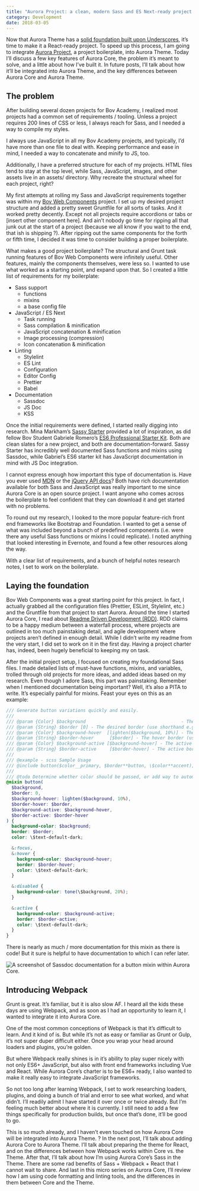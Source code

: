 ```yaml
---
title: "Aurora Project: a clean, modern Sass and ES Next-ready project boilerplate"
category: Development
date: 2018-03-05
---
```


Now that Aurora Theme has a [solid foundation built upon Underscores](), it’s time to make it a React-ready project. To speed up this process, I am going to integrate [Aurora Project](https://github.com/carrieforde/Aurora-Project), a project boilerplate, into Aurora Theme. Today I’ll discuss a few key features of Aurora Core, the problem it’s meant to solve, and a little about how I’ve built it. In future posts, I’ll talk about how it’ll be integrated into Aurora Theme, and the key differences between Aurora Core and Aurora Theme.

## The problem

After building several dozen projects for Bov Academy, I realized most projects had a common set of requirements / tooling. Unless a project requires 200 lines of CSS or less, I always reach for Sass, and I needed a way to compile my styles.

I always use JavaScript in all my Bov Academy projects, and typically, I’d have more than one file to deal with. Keeping performance and ease in mind, I needed a way to concatenate and minify to JS, too.

Additionally, I have a preferred structure for each of my projects. HTML files tend to stay at the top level, while Sass, JavaScript, images, and other assets live in an assets/ directory. Why recreate the structural wheel for each project, right?

My first attempts at rolling my Sass and JavaScript requirements together was within my [Bov Web Components](https://github.com/carrieforde/Aurora-Components) project. I set up my desired project structure and added a pretty sweet Gruntfile for all sorts of tasks. And it worked pretty decently. Except not all projects require accordions or tabs or [insert other component here]. And ain’t nobody go time for ripping all that junk out at the start of a project (because we all know if you wait to the end, that ish is shipping ?). After ripping out the same components for the forth or fifth time, I decided it was time to consider building a proper boilerplate.

What makes a good project boilerplate?
The structural and Grunt task running features of Bov Web Components were infinitely useful. Other features, mainly the components themselves, were less so. I wanted to use what worked as a starting point, and expand upon that. So I created a little list of requirements for my boilerplate:

- Sass support
  - functions
  - mixins
  - a base config file
- JavaScript / ES Next
  - Task running
  - Sass compilation & minification
  - JavaScript concatenation & minification
  - Image processing (compression)
  - Icon concatenation & minification
- Linting
  - Stylelint
  - ES Lint
  - Configuration
  - Editor Config
  - Prettier
  - Babel
- Documentation
  - Sassdoc
  - JS Doc
  - KSS

Once the initial requirements were defined, I started really digging into research. Mina Markham’s [Sassy Starter](https://github.com/minamarkham/sassy-starter) provided a lot of inspiration, as did fellow Bov Student Gabriele Romero’s [ES6 Professional Starter Kit](https://github.com/GabrieleRomeo/ES6-Professional-starter-kit). Both are clean slates for a new project, and both are documentation-forward. Sassy Starter has incredibly well documented Sass functions and mixins using Sassdoc, while Gabriel’s ES6 starter kit has JavaScript documentation in mind with JS Doc integration.

I cannot express enough how important this type of documentation is. Have you ever used [MDN](https://developer.mozilla.org/en-US/) or the [jQuery API docs](http://api.jquery.com/)? Both have rich documentation available for both Sass and JavaScript was really important to me since Aurora Core is an open source project. I want anyone who comes across the boilerplate to feel confident that they can download it and get started with no problems.

To round out my research, I looked to the more popular feature-rich front end frameworks like Bootstrap and Foundation. I wanted to get a sense of what was included beyond a bunch of predefined components (i.e. were there any useful Sass functions or mixins I could replicate). I noted anything that looked interesting in Evernote, and found a few other resources along the way.

With a clear list of requirements, and a bunch of helpful notes research notes, I set to work on the boilerplate.

## Laying the foundation

Bov Web Components was a great starting point for this project. In fact, I actually grabbed all the configuration files (Prettier, ESLint, Stylelint, etc.) and the Gruntfile from that project to start Aurora. Around the time I started Aurora Core, I read about [Readme Driven Development (RDD)](http://tom.preston-werner.com/2010/08/23/readme-driven-development.html). RDD claims to be a happy medium between a waterfall process, where projects are outlined in too much painstaking detail, and agile development where projects aren’t defined in enough detail. While I didn’t write my readme from the very start, I did set to work on it in the first day. Having a project charter has, indeed, been hugely beneficial to keeping my on task.

After the initial project setup, I focused on creating my foundational Sass files. I made detailed lists of must-have functions, mixins, and variables, trolled through old projects for more ideas, and added ideas based on my research. Even though I adore Sass, this part was painstaking. Remember when I mentioned documentation being important? Well, it’s also a PITA to write. It’s especially painful for mixins. Feast your eyes on this as an example:

```scss
/// Generate button variations quickly and easily.
///
/// @param {Color} $background                                    - The desired background color.
/// @param {String} $border [0] - The desired border (use shorthand e.g. 1px solid aqua).
/// @param {Color} $background-hover  [lighten($background, 10%)] - The hover background color.
/// @param {String} $border-hover      [$border] - The hover border (use shorthand).
/// @param {Color} $background-active [$background-hover] - The active background.
/// @param {String} $border-active     [$border-hover] - The active border.
///
/// @example - scss Sample Usage
/// @include button($color__primary, $border**button, \$color**accent);
///
/// @todo Determine whether color should be passed, or add way to automatically determine color to use (light or dark).
@mixin button(
  $background,
  $border: 0,
  $background-hover: lighten($background, 10%),
  $border-hover: $border,
  $background-active: $background-hover,
  $border-active: $border-hover
) {
  background-color: $background;
  border: $border;
  color: \$text-default-dark;

  &:focus,
  &:hover {
    background-color: $background-hover;
    border: $border-hover;
    color: \$text-default-dark;
  }

  &:disabled {
    background-color: tone(\$background, 20%);
  }

  &:active {
    background-color: $background-active;
    border: $border-active;
    color: \$text-default-dark;
  }
}
```

There is nearly as much / more documentation for this mixin as there is code! But it sure is helpful to have documentation to which I can refer later.

![A screenshot of Sassdoc documentation for a button mixin within Aurora Core.](/images/button-sassdoc.jpg)

## Introducing Webpack

Grunt is great. It’s familiar, but it is also slow AF. I heard all the kids these days are using Webpack, and as soon as I had an opportunity to learn it, I wanted to integrate it into Aurora Core.

One of the most common conceptions of Webpack is that it’s difficult to learn. And it kind of is. But while it’s not as easy or familiar as Grunt or Gulp, it’s not super duper difficult either. Once you wrap your head around loaders and plugins, you’re golden.

But where Webpack really shines is in it’s ability to play super nicely with not only ES6+ JavaScript, but also with front end frameworks including Vue and React. While Aurora Core’s charter is to be ES6+ ready, I also wanted to make it really easy to integrate JavaScript frameworks.

So not too long after learning Webpack, I set to work researching loaders, plugins, and doing a bunch of trial and error to see what worked, and what didn’t. I’ll readily admit I have started it over once or twice already. But I’m feeling much better about where it is currently. I still need to add a few things specifically for production builds, but once that’s done, it’ll be good to go.

This is so much already, and I haven’t even touched on how Aurora Core will be integrated into Aurora Theme. ? In the next post, I’ll talk about adding Aurora Core to Aurora Theme. I’ll talk about preparing the theme for React, and on the differences between how Webpack works within Core vs. the Theme. After that, I’ll talk about how I’m using Aurora Core’s Sass in the Theme. There are some rad benefits of Sass + Webpack + React that I cannot wait to share. And last in this micro series on Aurora Core, I’ll review how I am using code formatting and linting tools, and the differences in them between Core and the Theme.
